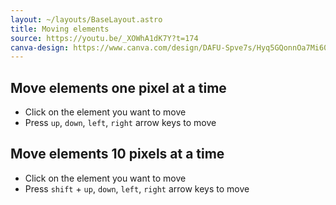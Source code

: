 ```yaml
---
layout: ~/layouts/BaseLayout.astro
title: Moving elements
source: https://youtu.be/_XOWhA1dK7Y?t=174
canva-design: https://www.canva.com/design/DAFU-Spve7s/Hyq5GQonnOa7Mi60fz1mEQ/edit
---
```


## Move elements one pixel at a time

- Click on the element you want to move
- Press `up`, `down`, `left`, `right` arrow keys to move

## Move elements 10 pixels at a time

- Click on the element you want to move
- Press `shift` + `up`, `down`, `left`, `right` arrow keys to move

